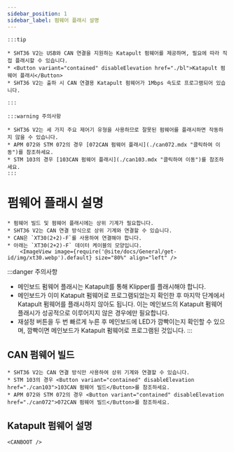 ```yaml
---
sidebar_position: 1
sidebar_label: 펌웨어 플래시 설명
---
```





    :::tip

    * SHT36 V2는 USB와 CAN 연결을 지원하는 Katapult 펌웨어를 제공하며, 필요에 따라 직접 플래시할 수 있습니다.
    * <Button variant="contained" disableElevation href="./bl">Katapult 펌웨어 플래시</Button>
    * SHT36 V2는 출하 시 CAN 연결용 Katapult 펌웨어가 1Mbps 속도로 프로그램되어 있습니다.

    :::

    :::warning 주의사항

    * SHT36 V2는 세 가지 주요 제어기 유형을 사용하므로 잘못된 펌웨어를 플래시하면 작동하지 않을 수 있습니다.
    * APM 072와 STM 072의 경우 [072CAN 펌웨어 플래시](./can072.mdx "클릭하여 이동")를 참조하세요.
    * STM 103의 경우 [103CAN 펌웨어 플래시](./can103.mdx "클릭하여 이동")를 참조하세요.
    :::


# 펌웨어 플래시 설명

    * 펌웨어 빌드 및 펌웨어 플래시에는 상위 기계가 필요합니다.
    * SHT36 V2는 CAN 연결 방식으로 상위 기계와 연결할 수 있습니다.
    * CAN은 `XT30(2+2)-F`를 사용하여 연결해야 합니다.
    * 아래는 `XT30(2+2)-F` 데이터 케이블의 모양입니다.
        <ImageView image={require('@site/docs/General/get-id/img/xt30.webp').default} size="80%" align="left" />

:::danger 주의사항
* 메인보드 펌웨어 플래시는 Katapult를 통해 Klipper를 플래시해야 합니다.
* 메인보드가 이미 Katapult 펌웨어로 프로그램되었는지 확인한 후 마지막 단계에서 Katapult 펌웨어를 플래시하지 않아도 됩니다. 이는 메인보드의 Katapult 펌웨어 플래시가 성공적으로 이루어지지 않은 경우에만 필요합니다.
* 재설정 버튼을 두 번 빠르게 누른 후 메인보드에 LED가 깜빡이는지 확인할 수 있으며, 깜빡이면 메인보드가 Katapult 펌웨어로 프로그램된 것입니다.
:::

## CAN 펌웨어 빌드

    * SHT36 V2는 CAN 연결 방식만 사용하여 상위 기계와 연결할 수 있습니다.
    * STM 103의 경우 <Button variant="contained" disableElevation href="./can103">103CAN 펌웨어 빌드</Button>를 참조하세요.
    * APM 072와 STM 072의 경우 <Button variant="contained" disableElevation href="./can072">072CAN 펌웨어 빌드</Button>를 참조하세요.

## Katapult 펌웨어 설명
    
    <CANBOOT />